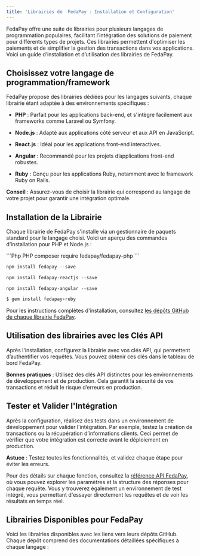 ```yaml
---
title: 'Librairies de  FedaPay : Installation et Configuration'
---
```


FedaPay offre une suite de librairies pour plusieurs langages de programmation populaires, facilitant l’intégration des solutions de paiement pour différents types de projets. Ces librairies permettent d'optimiser les paiements et de simplifier la gestion des transactions dans vos applications. Voici un guide d’installation et d’utilisation des librairies de FedaPay.

## Choisissez votre langage de programmation/framework

FedaPay propose des librairies dédiées pour les langages suivants, chaque librairie étant adaptée à des environnements spécifiques :

* **PHP** : Parfait pour les applications back-end, et s'intègre facilement aux frameworks comme Laravel ou Symfony.

* **Node.js** : Adapté aux applications côté serveur et aux API en JavaScript.

* **React.js** : Idéal pour les applications front-end interactives.

* **Angular** : Recommandé pour les projets d’applications front-end robustes.

* **Ruby** : Conçu pour les applications Ruby, notamment avec le framework Ruby on Rails.

<Note>**Conseil** : Assurez-vous de choisir la librairie qui correspond au langage de votre projet pour garantir une intégration optimale.</Note>

## Installation de la Librairie

Chaque librairie de FedaPay s'installe via un gestionnaire de paquets standard pour le langage choisi. Voici un aperçu des commandes d’installation pour PHP et Node.js :

<CodeGroup>
  ```Php PHP
  composer require fedapay/fedapay-php
  ```

  ```Typescript Node
  npm install fedapay --save
  ```

  ```Javascript ReactJs
  npm install fedapay-reactjs --save
  ```

  ```Angular Angular
  npm install fedapay-angular --save
  ```

  ```Ruby Ruby
  $ gem install fedapay-ruby
  ```
</CodeGroup>

<Note>Pour les instructions complètes d'installation, consultez [les dépôts GitHub de chaque librairie FedaPay](https://github.com/fedapay).</Note>

## Utilisation des librairies avec les Clés API

Après l'installation, configurez la librairie avec vos clés API, qui permettent d’authentifier vos requêtes. Vous pouvez obtenir ces clés dans le tableau de bord FedaPay.

<Note>**Bonnes pratiques** : Utilisez des clés API distinctes pour les environnements de développement et de production. Cela garantit la sécurité de vos transactions et réduit le risque d’erreurs en production.</Note>

## Tester et Valider l'Intégration

Après la configuration, réalisez des tests dans un environnement de développement pour valider l'intégration. Par exemple, testez la création de transactions ou la récupération d’informations clients. Ceci permet de vérifier que votre intégration est correcte avant le déploiement en production.

<Note>**Astuce** : Testez toutes les fonctionnalités, et validez chaque étape pour éviter les erreurs.</Note>

Pour des détails sur chaque fonction, consultez la [référence API FedaPay](/api-reference/introduction), où vous pouvez explorer les paramètres et la structure des réponses pour chaque requête. Vous y trouverez également un environnement de test intégré, vous permettant d'essayer directement les requêtes et de voir les résultats en temps réel.

## Librairies Disponibles pour FedaPay

Voici les librairies disponibles avec les liens vers leurs dépôts GitHub. Chaque dépôt comprend des documentations détaillées spécifiques à chaque langage :

<CardGroup>
  <Card title="PHP" icon="php" href="https://github.com/FedaPay/fedapay-php" />

  <Card title="Node.js" icon="node" href="https://github.com/FedaPay/fedapay-node" />

  <Card title="React.js" icon="react" href="https://github.com/FedaPay/fedapay-react" />

  <Card title="Angular" icon="angular" href="https://github.com/FedaPay/fedapay-angular" />

  <Card title="Ruby" icon="gem" href="https://github.com/FedaPay/fedapay-ruby" />
</CardGroup>